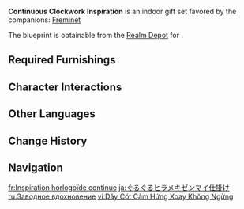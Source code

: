 {{Furnishing Infobox
|id             = 350078
|image          = Furnishing Set Continuous Clockwork Inspiration Display.png
|category       = Indoor Set
|subcategory    = Gift Set
|quality        = 4
|adeptal_energy = 900
|load           = 2,035
|description    = A room based around a clockwork workshop with enough machinery processing equipment to meet most artisans' needs.
Some Fontainian poets believe that clockwork meka are creations worthy of respect, respect that should shine upon the artisan's tools as well. "Inspiration inclines the ears of these components, it teaches them to dance as one at a pace perpetual."
|blueprint      = Realm Depot
}}
'''Continuous Clockwork Inspiration''' is an indoor gift set favored by the companions: [[Freminet]]

The blueprint is obtainable from the [[Realm Depot]] for {{Item|Realm Currency|24|x=240}}.

==Required Furnishings==
{{Recipe
|type = Gift Set
|yield = 0
|"Passage's Stable Storage" = 3
|"Maison Cardinalice's Winged Shelf" = 1
|"Wisdom of the Forbidden Fortress" = 2
|"Study of the Forbidden Fortress" = 1
|"Conversation of the Forbidden Fortress" = 2
|"Burden of the Forbidden Fortress" = 1
|Compact Air Supply Device = 1
|"Maison Cardinalice's Lockbox" = 2
|"Maison Cardinalice's Cabinet" = 1
|Model Contraption: Reasonable Roundabout = 1
|Mallow Wood "Sturdy" Cargo Container = 1
|sort = "Passage's Stable Storage";"Maison Cardinalice's Winged Shelf";"Wisdom of the Forbidden Fortress";"Study of the Forbidden Fortress";"Conversation of the Forbidden Fortress";"Burden of the Forbidden Fortress";Compact Air Supply Device;"Maison Cardinalice's Lockbox";"Maison Cardinalice's Cabinet";Model Contraption: Reasonable Roundabout;Mallow Wood "Sturdy" Cargo Container
}}

==Character Interactions==
{{Gift Set Character Interactions
|character_1 = Freminet
|rewards_1   = Primogem*20;Guide to Justice*2;Mora*20,000
|set         = Continuous Clockwork Inspiration
}}

==Other Languages==
{{Other Languages
|en       = Continuous Clockwork Inspiration
|zhs      = 持续旋转的灵感发条
|zhs_rm   = 
|zht      = 持續旋轉的靈感發條
|zht_rm   = 
|zh_tl    = 
|ja       = ぐるぐるヒラメキゼンマイ仕掛け
|ja_rm    = Guruguru Hirameki Zenmai Shikake
|ja_tl    = 
|ko       = 끝없이 회전하는 영감<->의 태엽
|ko_tl    = Endlessly Rotating Clockwork of Inspiration
|es       = Mecanismos inspiradores en continua rotación
|es_tl    = Inspiring Mechanisms in Continuous Rotation
|fr       = Inspiration horlogoïde continue
|fr_tl    = Continuous {{Lex|Clockwork|fr}} Inspiration
|ru       = Заводное вдохновение
|ru_tl    = 
|th       = ลานบันดาลใจที่ไม่เคยหยุดหมุน
|th_rm    = 
|th_tl    = 
|vi       = Dây Cót Cảm Hứng Xoay Không Ngừng
|vi_tl    = 
|de       = Immerwährend laufendes Uhrwerk der Inspiration
|de_tl    = Perpetually Running Clockwork of Inspiration
|id       = Roda Gigi Inspirasi yang Terus Berputar
|id_tl    = The Continuously Rotating Gears of Inspiration
|pt       = Inspiração Contínua de Mecanismo de Relógio
|pt_tl    = 
|tr       = İşleyen Kurmalı İlhamı
|tr_tl    = 
|it       = Ispirazione meccanica
|it_tl    = Mechanics Inspiration
}}

==Change History==
{{Change History|4.3}}

==Navigation==
{{Furnishing Navbox/Sets|type=gift}}

[[fr:Inspiration horlogoïde continue]]
[[ja:ぐるぐるヒラメキゼンマイ仕掛け]]
[[ru:Заводное вдохновение]]
[[vi:Dây Cót Cảm Hứng Xoay Không Ngừng]]